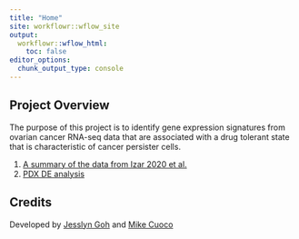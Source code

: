 ```yaml
---
title: "Home"
site: workflowr::wflow_site
output:
  workflowr::wflow_html:
    toc: false
editor_options:
  chunk_output_type: console
---
```


## Project Overview

The purpose of this project is to identify gene expression signatures from ovarian cancer RNA-seq data that are associated with a drug tolerant state that is characteristic of cancer persister cells.

1. [A summary of the data from Izar 2020 et al.](data_summary.html)
2. [PDX DE analysis](03.1_Izar2020_PDX_DEAnalysis.html)

## Credits

Developed by [Jesslyn Goh](https://github.com/jgoh2) and [Mike Cuoco](https://github.com/mikecuoco)
